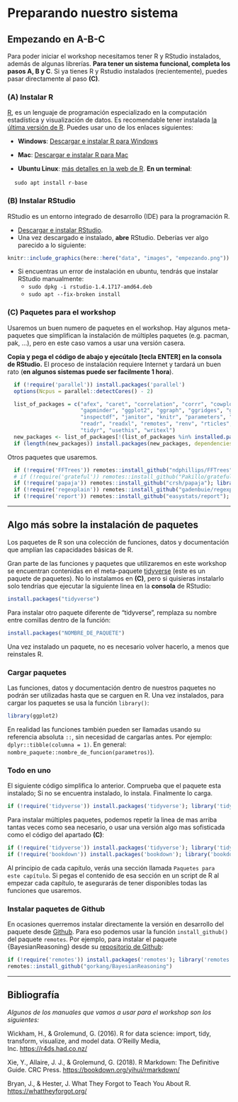 # Preparando nuestro sistema {#preparando-sistema .unnumbered}

## Empezando en A-B-C {-}

Para poder iniciar el workshop necesitamos tener R y RStudio instalados, además de algunas librerías. **Para tener un sistema funcional, completa los pasos A, B y C**. Si ya tienes R y Rstudio instalados (recientemente), puedes pasar directamente al paso **(C)**.

### **(A)** Instalar R {.unnumbered}

[R](https://www.r-project.org/), es un lenguaje de programación especializado en la computación estadística y visualización de datos. Es recomendable tener instalada [la última versión de R](http://dirichlet.mat.puc.cl/). Puedes usar uno de los enlaces siguientes:

-   **Windows**: [Descargar e instalar R para Windows](https://cran.r-project.org/bin/windows/base/)

-   **Mac**: [Descargar e instalar R para Mac](https://cran.r-project.org/bin/macosx/)

-   **Ubuntu Linux**: [más detalles en la web de R](https://cran.r-project.org/bin/linux/debian/). **En un terminal**:

|     `sudo apt install r-base`  


### **(B)** Instalar RStudio {.unnumbered}

RStudio es un entorno integrado de desarrollo (IDE) para la programación R.

-   [Descargar e instalar RStudio](http://www.rstudio.com/download).
-   Una vez descargado e instalado, **abre** RStudio. Deberías ver algo parecido a lo siguiente:

```r
knitr::include_graphics(here::here("data", "images", "empezando.png"))
```

- Si encuentras un error de instalación en ubuntu, tendrás que instalar RStudio manualmente:
    + `sudo dpkg -i rstudio-1.4.1717-amd64.deb`
    + `sudo apt --fix-broken install`

### **(C)** Paquetes para el workshop {.unnumbered}

Usaremos un buen numero de paquetes en el workshop. Hay algunos meta-paquetes que simplifican la instalación de múltiples paquetes (e.g. pacman, pak, ...), pero en este caso vamos a usar una versión casera.

**Copia y pega el código de abajo y ejecútalo [tecla ENTER] en la consola de RStudio.** El proceso de instalación requiere Internet y tardará un buen rato (**en algunos sistemas puede ser facilmente 1 hora**).

```r

  if (!require('parallel')) install.packages('parallel')
  options(Ncpus = parallel::detectCores() - 2)

  list_of_packages = c("afex", "caret", "correlation", "corrr", "cowplot", "dplyr", "DT", "esquisse",
                       "gapminder", "ggplot2", "ggraph", "ggridges", "ggthemes", "gtsummary", "haven", "here", "hexbin", 
                       "inspectdf", "janitor", "knitr", "parameters", "plotly", "purrr", "readODS",
                       "readr", "readxl", "remotes", "renv", "rticles", "see", "sjPlot", "stargazer",
                       "tidyr", "usethis", "writexl")  
  new_packages <- list_of_packages[!(list_of_packages %in% installed.packages()[,"Package"])]
  if (length(new_packages)) install.packages(new_packages, dependencies = TRUE)

```


Otros paquetes que usaremos.

```r

  if (!require('FFTrees')) remotes::install_github("ndphillips/FFTrees"); library('FFTrees')
  # if (!require('grateful')) remotes::install_github("Pakillo/grateful"); library('grateful')
  if (!require('papaja')) remotes::install_github("crsh/papaja"); library('papaja')
  if (!require('regexplain')) remotes::install_github("gadenbuie/regexplain"); library('regexplain')
  if (!require('report')) remotes::install_github("easystats/report"); library('report')

```

------------------------------------------------------------------------

## Algo más sobre la instalación de paquetes {-}

Los paquetes de R son una colección de funciones, datos y documentación que amplían las capacidades básicas de R.  

Gran parte de las funciones y paquetes que utilizaremos en este workshop se encuentran contenidas en el meta-paquete [tidyverse](https://www.tidyverse.org/) (este es un paquete de paquetes). No lo instalamos en **(C)**, pero si quisieras instalarlo solo tendrías que ejecutar la siguiente linea en la **consola** de RStudio:  

```r
install.packages("tidyverse")
```

Para instalar otro paquete diferente de "tidyverse", remplaza su nombre entre comillas dentro de la función:

```r
install.packages("NOMBRE_DE_PAQUETE")
```

Una vez instalado un paquete, no es necesario volver hacerlo, a menos que reinstales R.

### Cargar paquetes {-}

Las funciones, datos y documentación dentro de nuestros paquetes no podrán ser utilizadas hasta que se carguen en R. Una vez instalados, para cargar los paquetes se usa la función `library()`:

```r
library(ggplot2)  
```

En realidad las funciones también pueden ser llamadas usando su referencia absoluta `::`, sin necesidad de cargarlas antes. Por ejemplo: `dplyr::tibble(columna = 1)`. En general: `nombre_paquete::nombre_de_funcion(parametros)`).

### Todo en uno {-}

El siguiente código simplifica lo anterior. Comprueba que el paquete esta instalado; Si no se encuentra instalado, lo instala. Finalmente lo carga.

```r
if (!require('tidyverse')) install.packages('tidyverse'); library('tidyverse')  
```

Para instalar múltiples paquetes, podemos repetir la linea de mas arriba tantas veces como sea necesario, o usar una versión algo mas sofisticada como el código del apartado **(C)**:

```r
if (!require('tidyverse')) install.packages('tidyverse'); library('tidyverse')
if (!require('bookdown')) install.packages('bookdown'); library('bookdown')
```


Al principio de cada capítulo, verás una sección llamada `Paquetes para este capítulo`. Si pegas el contenido de esa sección en un script de R al empezar cada capítulo, te asegurarás de tener disponibles todas las funciones que usaremos.  



### Instalar paquetes de Github {-}

En ocasiones querremos instalar directamente la versión en desarrollo del paquete desde [Github](https://github.com/). Para eso podemos usar la función `install_github()` del paquete `remotes`. Por ejemplo, para instalar el paquete {BayesianReasoning} desde su [repositorio de Github](https://github.com/gorkang/BayesianReasoning):

```r
if (!require('remotes')) install.packages('remotes'); library('remotes')
remotes::install_github("gorkang/BayesianReasoning")
```

------------------------------------------------------------------------

## Bibliografía {.bibliografia .unnumbered}

*Algunos de los manuales que vamos a usar para el workshop son los siguientes:*

Wickham, H., & Grolemund, G. (2016). R for data science: import, tidy, transform, visualize, and model data. O'Reilly Media, Inc. <https://r4ds.had.co.nz/>

Xie, Y., Allaire, J. J., & Grolemund, G. (2018). R Markdown: The Definitive Guide. CRC Press. <https://bookdown.org/yihui/rmarkdown/>

Bryan, J., & Hester, J. What They Forgot to Teach You About R. <https://whattheyforgot.org/>
